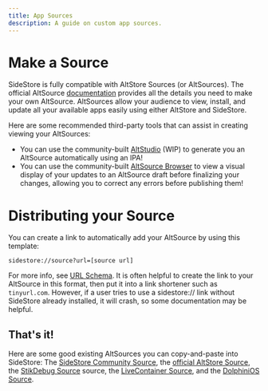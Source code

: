 ```yaml
---
title: App Sources
description: A guide on custom app sources.
---
```


# Make a Source

SideStore is fully compatible with AltStore Sources (or AltSources). The official AltSource [documentation](https://faq.altstore.io/developers/make-a-source) provides all the details you need to make your own AltSource. AltSources allow your audience to view, install, and update all your available apps easily using either AltStore and SideStore.

Here are some recommended third-party tools that can assist in creating viewing your AltSources:
- You can use the community-built [AltStudio](https://altstudio.app/) (WIP) to generate you an AltSource automatically using an IPA!
- You can use the community-built [AltSource Browser](https://altsource.by.lao.sb/browse/) to view a visual display of your updates to an AltSource draft before finalizing your changes, allowing you to correct any errors before publishing them!

# Distributing your Source

You can create a link to automatically add your AltSource by using this template: 
```
sidestore://source?url=[source url]
```
For more info, see [URL Schema](/docs/advanced/url-schema). It is often helpful to create the link to your AltSource in this format, then put it into a link shortener such as ```tinyurl.com```. However, if a user tries to use a sidestore:// link without SideStore already installed, it will crash, so some documentation may be helpful.

## That's it!

Here are some good existing AltSources you can copy-and-paste into SideStore: The [SideStore Community Source](https://github.com/SideStore/Community-Source), the [official AltStore Source](https://apps.altstore.io), the [StikDebug Source](https://raw.githubusercontent.com/StephenDev0/StikDebug/refs/heads/main/repo.json) source, the [LiveContainer Source](https://raw.githubusercontent.com/LiveContainer/LiveContainer/refs/heads/main/apps.json), and the [DolphiniOS Source](https://altstore.oatmealdome.me).
